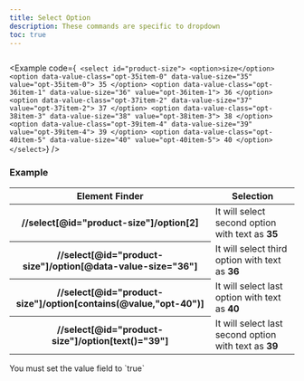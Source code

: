 ```yaml
---
title: Select Option
description: These commands are specific to dropdown
toc: true
---
```


<img class="d-block mb-4 img-fluid rounded-3" src="/docs/[[config:docs_version]]/assets/img/select-option.png" alt="" />

<Example
  code={`
  <select id="product-size">
    <option>size</option>
    <option data-value-class="opt-35item-0" data-value-size="35" value="opt-35item-0">
      35
    </option>
    <option data-value-class="opt-36item-1" data-value-size="36" value="opt-36item-1">
      36
    </option>
    <option data-value-class="opt-37item-2" data-value-size="37" value="opt-37item-2">
      37
    </option>
    <option data-value-class="opt-38item-3" data-value-size="38" value="opt-38item-3">
      38
    </option>
    <option data-value-class="opt-39item-4" data-value-size="39" value="opt-39item-4">
      39
    </option>
    <option data-value-class="opt-40item-5" data-value-size="40" value="opt-40item-5">
      40
    </option>
  </select>`}
/>
### Example
<table class="table">
  <thead>
    <tr>
      <th scope="col">Element Finder</th>
      <th scope="col">Selection</th>
    </tr>
  </thead>
  <tbody>
    <tr>
      <th scope="row">//select[@id="product-size"]/option[2]</th>
      <td>
        It will select second option with text as <b>35</b>
      </td>
    </tr>
    <tr>
      <th scope="row">//select[@id="product-size"]/option[@data-value-size="36"]</th>
      <td>
        It will select third option with text as <b>36</b>
      </td>
    </tr>
    <tr>
      <th scope="row">//select[@id="product-size"]/option[contains(@value,"opt-40")]</th>
      <td>
        It will select last option with text as <b>40</b>
      </td>
    </tr>
    <tr>
      <th scope="row">//select[@id="product-size"]/option[text()="39"]</th>
      <td>
        It will select last second option with text as <b>39</b>
      </td>
    </tr>
  </tbody>
</table>
<Callout type="info">You must set the value field to `true`</Callout>
